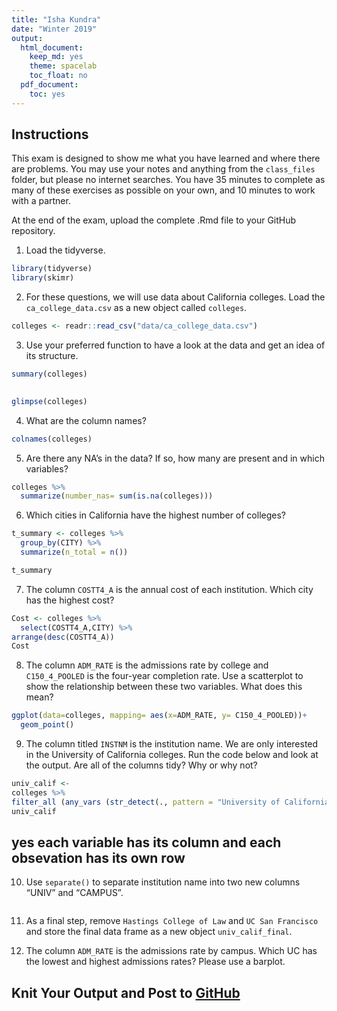 ```yaml
---
title: "Isha Kundra"
date: "Winter 2019"
output:
  html_document:
    keep_md: yes
    theme: spacelab
    toc_float: no
  pdf_document:
    toc: yes
---
```


## Instructions
This exam is designed to show me what you have learned and where there are problems. You may use your notes and anything from the `class_files` folder, but please no internet searches. You have 35 minutes to complete as many of these exercises as possible on your own, and 10 minutes to work with a partner.  

At the end of the exam, upload the complete .Rmd file to your GitHub repository.  



1. Load the tidyverse.
```r
library(tidyverse)
library(skimr)
```


2. For these questions, we will use data about California colleges. Load the `ca_college_data.csv` as a new object called `colleges`.
```r
colleges <- readr::read_csv("data/ca_college_data.csv")
```


3. Use your preferred function to have a look at the data and get an idea of its structure.
```r
summary(colleges)
  
```
```r
glimpse(colleges)
```


4. What are the column names?
```r
colnames(colleges)
```


5. Are there any NA's in the data? If so, how many are present and in which variables?

```r
colleges %>%
  summarize(number_nas= sum(is.na(colleges)))
```

6. Which cities in California have the highest number of colleges?

```r
t_summary <- colleges %>% 
  group_by(CITY) %>% 
  summarize(n_total = n())

t_summary
```



7. The column `COSTT4_A` is the annual cost of each institution. Which city has the highest cost?

```r
Cost <- colleges %>%
  select(COSTT4_A,CITY) %>%
arrange(desc(COSTT4_A))
Cost
```


8. The column `ADM_RATE` is the admissions rate by college and `C150_4_POOLED` is the four-year completion rate. Use a scatterplot to show the relationship between these two variables. What does this mean?

```r
ggplot(data=colleges, mapping= aes(x=ADM_RATE, y= C150_4_POOLED))+
  geom_point()
```


9. The column titled `INSTNM` is the institution name. We are only interested in the University of California colleges. Run the code below and look at the output. Are all of the columns tidy? Why or why not?
```r
univ_calif <- 
colleges %>%
filter_all (any_vars (str_detect(., pattern = "University of California")))
univ_calif
```

## yes each variable has its column and each obsevation has its own row

10. Use `separate()` to separate institution name into two new columns "UNIV" and "CAMPUS".

```r

```


11. As a final step, remove `Hastings College of Law` and `UC San Francisco` and store the final data frame as a new object `univ_calif_final`.


12. The column `ADM_RATE` is the admissions rate by campus. Which UC has the lowest and highest admissions rates? Please use a barplot.


## Knit Your Output and Post to [GitHub](https://github.com/FRS417-DataScienceBiologists)